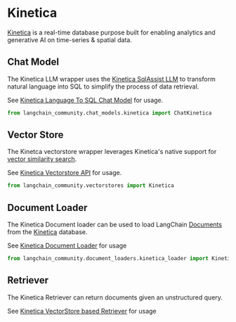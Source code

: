 # Kinetica

[Kinetica](https://www.kinetica.com/) is a real-time database purpose built for enabling
analytics and generative AI on time-series & spatial data.

## Chat Model

The Kinetica LLM wrapper uses the [Kinetica SqlAssist
LLM](https://docs.kinetica.com/7.2/sql-gpt/concepts/) to transform natural language into
SQL to simplify the process of data retrieval.

See [Kinetica Language To SQL Chat Model](/docs/integrations/chat/kinetica) for usage.

```python
from langchain_community.chat_models.kinetica import ChatKinetica
```

## Vector Store

The Kinetca vectorstore wrapper leverages Kinetica's native support for [vector
similarity search](https://docs.kinetica.com/7.2/vector_search/).

See [Kinetica Vectorstore API](/docs/integrations/vectorstores/kinetica) for usage.

```python
from langchain_community.vectorstores import Kinetica
```

## Document Loader

The Kinetica Document loader can be used to load LangChain [Documents](https://python.langchain.com/api_reference/core/documents/langchain_core.documents.base.Document.html) from the
[Kinetica](https://www.kinetica.com/) database.

See [Kinetica Document Loader](/docs/integrations/document_loaders/kinetica) for usage

```python
from langchain_community.document_loaders.kinetica_loader import KineticaLoader
```

## Retriever

The Kinetica Retriever can return documents given an unstructured query.

See [Kinetica VectorStore based Retriever](/docs/integrations/retrievers/kinetica) for usage
